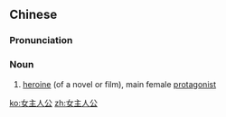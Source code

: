 ==Chinese==
{{zh-forms|type=13}}

===Pronunciation===
{{zh-pron
|m=nǚzhǔréngōng
|c=neoi5 zyu2 jan4 gung1
|cat=n
}}

===Noun===
{{zh-noun}}

# [[heroine]] (of a novel or film), main female [[protagonist]]

[[ko:女主人公]]
[[zh:女主人公]]